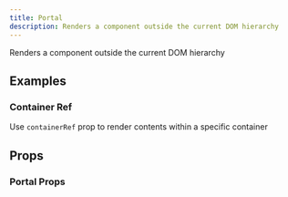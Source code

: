 ```yaml
---
title: Portal
description: Renders a component outside the current DOM hierarchy
---
```


Renders a component outside the current DOM hierarchy

<Demo fileName="portal.tsx" />

## Examples

### Container Ref

Use `containerRef` prop to render contents within a specific container

<Demo fileName="portal-container.tsx" />

## Props

### Portal Props

<PropsTable component="Portal" />
